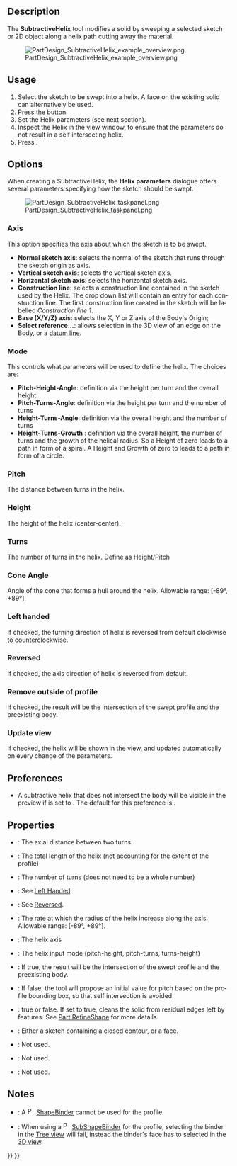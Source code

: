 <languages/>

<div lang="en" dir="ltr" class="mw-content-ltr">
{{Docnav
|[[PartDesign_SubtractivePipe|Subtractive pipe]]
|[[PartDesign_SubtractiveBox|Subtractive box]]
|[[PartDesign_Workbench|PartDesign]]
|IconL=PartDesign_SubtractivePipe.svg
|IconR=PartDesign_SubtractiveBox.svg
|IconC=Workbench_PartDesign.svg
}}
</div>

<div lang="en" dir="ltr" class="mw-content-ltr">
{{GuiCommand
|Name=PartDesign SubtractiveHelix
|MenuLocation=Part Design → Create a subtractive feature → Subtractive helix
|Workbenches=[[PartDesign_Workbench|PartDesign]]
|Version=0.19
|SeeAlso=[[PartDesign_AdditiveHelix|PartDesign AdditiveHelix]]
}}
</div>

<div lang="en" dir="ltr" class="mw-content-ltr">
== Description ==
</div>

<div lang="en" dir="ltr" class="mw-content-ltr">
The '''SubtractiveHelix''' tool modifies a solid by sweeping a selected sketch or 2D object along a helix path cutting away the material.
</div>

[[File:PartDesign_SubtractiveHelix_example_overview.png|none]]

<div lang="en" dir="ltr" class="mw-content-ltr">
{{Caption|The profile (B), is swept around axis (A) in order to produce the helical groove (C) in the pre-existing work piece.}}
</div>

<div lang="en" dir="ltr" class="mw-content-ltr">
== Usage ==
</div>

<div lang="en" dir="ltr" class="mw-content-ltr">
# Select the sketch to be swept into a helix. A face on the existing solid can alternatively be used.
# Press the {{Button|[[Image:PartDesign_SubtractiveHelix.svg|24px]] [[PartDesign_SubtractiveHelix|PartDesign SubtractiveHelix]]}} button.
# Set the Helix parameters (see next section).
# Inspect the Helix in the view window, to ensure that the parameters do not result in a self intersecting helix.
# Press {{Button|OK}}.
</div>

<div lang="en" dir="ltr" class="mw-content-ltr">
== Options ==
</div>

<div lang="en" dir="ltr" class="mw-content-ltr">
When creating a SubtractiveHelix, the '''Helix parameters''' dialogue offers several parameters specifying how the sketch should be swept.
</div>

[[File:PartDesign_SubtractiveHelix_taskpanel.png|frame|left]]

<div lang="en" dir="ltr" class="mw-content-ltr">
=== Axis ===
</div>

<div lang="en" dir="ltr" class="mw-content-ltr">
This option specifies the axis about which the sketch is to be swept.
* '''Normal sketch axis''': selects the normal of the sketch that runs through the sketch origin  as axis. {{Version|0.20}}
* '''Vertical sketch axis''': selects the vertical sketch axis.
* '''Horizontal sketch axis''': selects the horizontal sketch axis.
* '''Construction line''': selects a construction line contained in the sketch used by the Helix. The drop down list will contain an entry for each construction line. The first construction line created in the sketch will be labelled ''Construction line 1''.
* '''Base (X/Y/Z) axis''': selects the X, Y or Z axis of the Body's Origin;
* '''Select reference...''': allows selection in the 3D view of an edge on the Body, or a [[PartDesign_Line|datum line]].
</div>

<div lang="en" dir="ltr" class="mw-content-ltr">
=== Mode ===
</div>

<div lang="en" dir="ltr" class="mw-content-ltr">
This controls what parameters will be used to define the helix. The choices are:
* '''Pitch-Height-Angle''': definition via the height per turn and the overall height
* '''Pitch-Turns-Angle''': definition via the height per turn and the number of turns
* '''Height-Turns-Angle''': definition via the overall height and the number of turns
* '''Height-Turns-Growth''' {{Version|0.20}}: definition via the overall height, the number of turns and the growth of the helical radius. So a Height of zero leads to a path in form of a spiral. A Height and Growth of zero to leads to a path in form of a circle.
</div>

<div lang="en" dir="ltr" class="mw-content-ltr">
=== Pitch ===
</div>

<div lang="en" dir="ltr" class="mw-content-ltr">
The distance between turns in the helix.
</div>

<div lang="en" dir="ltr" class="mw-content-ltr">
=== Height ===
</div>

<div lang="en" dir="ltr" class="mw-content-ltr">
The height of the helix (center-center).
</div>

<div lang="en" dir="ltr" class="mw-content-ltr">
=== Turns ===
</div>

<div lang="en" dir="ltr" class="mw-content-ltr">
The number of turns in the helix. Define as Height/Pitch
</div>

<div lang="en" dir="ltr" class="mw-content-ltr">
=== Cone Angle ===
</div>

<div lang="en" dir="ltr" class="mw-content-ltr">
Angle of the cone that forms a hull around the helix. Allowable range: [-89°, +89°].
</div>

<div lang="en" dir="ltr" class="mw-content-ltr">
=== Left handed ===
</div>

<div lang="en" dir="ltr" class="mw-content-ltr">
If checked, the turning direction of helix is reversed from default clockwise to counterclockwise.
</div>

<div lang="en" dir="ltr" class="mw-content-ltr">
=== Reversed ===
</div>

<div lang="en" dir="ltr" class="mw-content-ltr">
If checked, the axis direction of helix is reversed from default.
</div>

<div lang="en" dir="ltr" class="mw-content-ltr">
=== Remove outside of profile ===
</div>

<div lang="en" dir="ltr" class="mw-content-ltr">
If checked, the result will be the intersection of the swept profile and the preexisting body.
</div>

<div lang="en" dir="ltr" class="mw-content-ltr">
=== Update view ===
</div>

<div lang="en" dir="ltr" class="mw-content-ltr">
If checked, the helix will be shown in the view, and updated automatically on every change of the parameters.
</div> 

<div lang="en" dir="ltr" class="mw-content-ltr">
== Preferences ==
</div>

<div lang="en" dir="ltr" class="mw-content-ltr">
* A subtractive helix that does not intersect the body will be visible in the preview if {{MenuCommand|Tools → Edit parameters... → BaseApp → Preferences → Mod → PartDesign → SubtractiveHelixPreview}} is set to {{TRUE}}. The default for this preference is {{TRUE}}. {{Version|0.20}}
</div>

<div lang="en" dir="ltr" class="mw-content-ltr">
== Properties ==
</div>

<div lang="en" dir="ltr" class="mw-content-ltr">
* {{PropertyData|Pitch}}: The axial distance between two turns.
* {{PropertyData|Height}}: The total length of the helix (not accounting for the extent of the profile)
* {{PropertyData|Turns}}: The number of turns (does not need to be a whole number)
* {{PropertyData|Left Handed}}:  See [[#Left_handed|Left Handed]].
* {{PropertyData|Reversed}}: See [[#Reversed|Reversed]].
* {{PropertyData|Angle}}: The rate at which the radius of the helix increase along the axis. Allowable range: [-89°, +89°]. 
* {{PropertyData|Reference axis}}: The helix axis
* {{PropertyData|Mode}}: The helix input mode (pitch-height, pitch-turns, turns-height)
* {{PropertyData|Outside}}: If true, the result will be the intersection of the swept profile and the preexisting body. 
* {{PropertyData|Has Been Edited}}: If false, the tool will propose an initial value for pitch based on the profile bounding box, so that self intersection is avoided.
* {{PropertyData|Refine}}: true or false. If set to true, cleans the solid from residual edges left by features. See [[Part_RefineShape|Part RefineShape]] for more details.
* {{PropertyData|Profile}}: Either a sketch containing a closed contour, or a face.
* {{PropertyData|Midplane}}: Not used.
* {{PropertyData|Up to face}}: Not used.
* {{PropertyData|Allow multiple face}}: Not used.
</div>

<div lang="en" dir="ltr" class="mw-content-ltr">
== Notes ==
</div>

<div lang="en" dir="ltr" class="mw-content-ltr">
* {{VersionMinus|0.21}}: A [[File:PartDesign_ShapeBinder.svg|16px]] [[PartDesign_ShapeBinder|ShapeBinder]] cannot be used for the profile.
* {{VersionMinus|0.21}}: When using a [[File:PartDesign_SubShapeBinder.svg|16px]] [[PartDesign_SubShapeBinder|SubShapeBinder]] for the profile, selecting the binder in the [[Tree_view|Tree view]] will fail, instead the binder's face has to selected in the [[3D_view|3D view]].
</div>


<div lang="en" dir="ltr" class="mw-content-ltr">
{{Docnav
|[[PartDesign_SubtractivePipe|Subtractive pipe]]
|[[PartDesign_SubtractiveBox|Subtractive box]]
|[[PartDesign_Workbench|PartDesign]]
|IconL=PartDesign_SubtractivePipe.svg
|IconR=PartDesign_SubtractiveBox.svg
|IconC=Workbench_PartDesign.svg
}}
</div>

{{PartDesign Tools navi{{#translation:}}}}
{{Userdocnavi{{#translation:}}}}